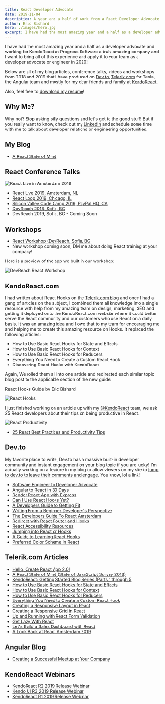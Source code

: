 ```yaml
---
title: React Developer Advocate
date: 2019-11-04
description: A year and a half of work from a React Developer Advocate
author: Eric Bishard 
hero: ./images/hero.jpg
excerpt: I have had the most amazing year and a half as a developer advocate and working for KendoReact...
---
```


I have had the most amazing year and a half as a developer advocate and working for KendoReact at Progress Software a truly amazing company and I want to bring all of this experience and apply it to your team as a developer advocate or engineer in 2020!

Below are all of my blog articles, conference talks, videos and workshops from 2018 and 2019 that I have produced on [Dev.to](https://dev.to/httpjunkie), [Telerik.com](https://www.telerik.com/blogs/author/eric-bishard) for Tesla, the Angular team and mostly for my dear friends and family at [KendoReact](https://www.kendoreact.com).

Also, feel free to [download my resume](Eric-Bishard_Resume.pdf)!

## Why Me?

Why not? Stop asking silly questions and let's get to the good stuff! But if you really want to know, check out my [LinkedIn](https://www.linkedin.com/in/eric-b/) and schedule some time with me to talk about developer relations or engineering opportunities.

## My Blog

- [A React State of Mind](http://reactstateofmind.com)

## React Conference Talks

![React Live in Amsterdam 2019](/images/react-live-2019.jpg)

- [React Live 2019, Amsterdam, NL](https://www.youtube.com/watch?v=-yj23RtyT-E)
- [React Loop 2019, Chicago, IL](https://www.youtube.com/watch?v=HuCWWvgizDg)
- [Silicon Valley Code Camp 2019, PayPal HQ, CA](https://youtube.com/watch?v=kwLdaicyBd8)
- [DevReach 2018, Sofia, BG](https://www.youtube.com/watch?v=MfAxhBMTkuQ)
- DevReach 2019, Sofia, BG - Coming Soon

## Workshops

- [React Workshop (DevReach, Sofia, BG](https://www.telerik.com/devreach/sessions/let-s-build-an-app-with-react---part-i)
- New workshop coming soon, DM me about doing React training at your company!

Here is a preview of the app we built in our workshop:

![DevReach React Workshop](https://imgur.com/qKPSrCy.gif)

## KendoReact.com

I had written about React Hooks on the [Telerik.com blog](https://telerik.com/blogs) and once I had a gang of articles on the subject, I combined them all knowledge into a single resource with help from my amazing team on design, marketing, SEO and getting it deployed onto the KendoReact.com website where it could better serve the React community and our customers who use React on a daily basis. It was an amazing idea and I owe that to my team for encouraging me and helping me to create this amazing resource on Hooks. It replaced the following articles:
 
- How to Use Basic React Hooks for State and Effects
- How to Use Basic React Hooks for Context
- How to Use Basic React Hooks for Reducers
- Everything You Need to Create a Custom React Hook
- Discovering React Hooks with KendoReact

Again, We rolled them all into one article and redirected each similar topic blog post to the applicable section of the new guide:

[React Hooks Guide by Eric Bishard](https://www.telerik.com/kendo-react-ui/react-hooks-guide/)

![React Hooks](/images/class-vs-functional-animation.gif)

I just finished working on an article up with my [@KendoReact](https://twitter.com/kendoreact) team, we ask 25 React developers about their tips on being productive in React.

![React Productivity](/images/react-productivity.jpg)

- [25 React Best Practices and Productivity Tips](https://www.telerik.com/kendo-react-ui/react-best-practices-and-productivity-tips/)

## Dev.to

My favorite place to write, Dev.to has a massive built-in developer community and instant engagement on your blog topic if you are lucky! 
I’m actually working on a feature in my blog to allow viewers on my site to [jump to dev.to to leave their comments and engage](https://dev.to/httpjunkie/react-developer-advocate-1l4).
You know, lol a link!

- [Software Engineer to Developer Advocate](https://dev.to/httpjunkie/software-engineer-to-developer-advocate-4a8h)
- [Angular to React in 30 Days](https://dev.to/httpjunkie/angular-to-react-in-30-days-p5k)
- [Render React App with Express](https://dev.to/httpjunkie/render-react-app-with-express-10im)
- [Can I Use React Hooks Yet?](https://dev.to/httpjunkie/can-i-use-react-hooks-yet-35o9)
- [A Developers Guide to Getting Fit](https://dev.to/httpjunkie/a-developers-guide-to-getting-fit-pif)
- [Writing From a Beginner Developer's Perspective](https://dev.to/httpjunkie/writing-from-a-beginner-developers-perspective-30l0)
- [The Developers Guide To React Amsterdam](https://dev.to/httpjunkie/the-developers-guide-to-react-amsterdam-4h60)
- [Redirect with React Router and Hooks](https://dev.to/httpjunkie/programmatically-redirect-in-react-with-react-router-and-hooks-3hej)
- [React Accessibility Resources](https://dev.to/httpjunkie/react-accessibility-2d99)
- [Jumping into React or Hooks](https://dev.to/httpjunkie/learning-react-hooks-4edh)
- [A Guide to Learning React Hooks](https://dev.to/httpjunkie/a-guide-to-learning-react-hooks-58a0)
- [Preferred Color Scheme in React](https://dev.to/httpjunkie/preferred-color-scheme-in-react-47e3)

## Telerik.com Articles

- [Hello, Create React App 2.0!](https://www.telerik.com/blogs/hello-create-react-app-2)
- [A React State of Mind (State of JavaScript Survey 2018)](https://www.telerik.com/blogs/a-react-state-of-mind-state-of-javascript-survey-2018)
- [KendoReact: Getting Started Blog Series (Parts 1 through 5](https://www.telerik.com/blogs/kendo-react-getting-started-blog-series)
- [How to Use Basic React Hooks for State and Effects](https://www.telerik.com/blogs/how-to-use-basic-react-hooks-for-state-and-effects)
- [How to Use Basic React Hooks for Context](https://www.telerik.com/blogs/how-to-use-basic-react-hooks-for-context)
- [How to Use Basic React Hooks for Reducers](https://www.telerik.com/blogs/how-to-use-basic-react-hooks-for-reducers)
- [Everything You Need to Create a Custom React Hook](https://www.telerik.com/blogs/everything-you-need-to-create-a-custom-react-hook)
- [Creating a Responsive Layout in React](https://www.telerik.com/blogs/creating-a-responsive-layout-in-react)
- [Creating a Responsive Grid in React](https://www.telerik.com/blogs/creating-a-responsive-grid-in-react)
- [Up and Running with React Form Validation](https://www.telerik.com/blogs/up-and-running-with-react-form-validation)
- [Get Lazy With React](https://www.telerik.com/blogs/get-lazy-with-react)
- [Let's Build a Sales Dashboard with React](https://www.telerik.com/blogs/lets-build-a-sales-dashboard-with-react)
- [A Look Back at React Amsterdam 2019](https://www.telerik.com/blogs/a-look-back-at-react-amsterdam-2019)

## Angular Blog

- [Creating a Successful Meetup at Your Company](https://blog.angular.io/creating-a-successful-meetup-at-your-company-33eaabbc66b5)

## KendoReact Webinars

- [KendoReact R2 2019 Release Webinar](https://www.youtube.com/watch?v=FJr2eUT0tf0)
- [Kendo UI R3 2019 Release Webinar](https://www.youtube.com/watch?time_continue=3875&v=9UFwqe3_7DA)
- [KendoReact R1 2019 Release Webinar](https://www.youtube.com/watch?v=mymu5Xj1h38)
